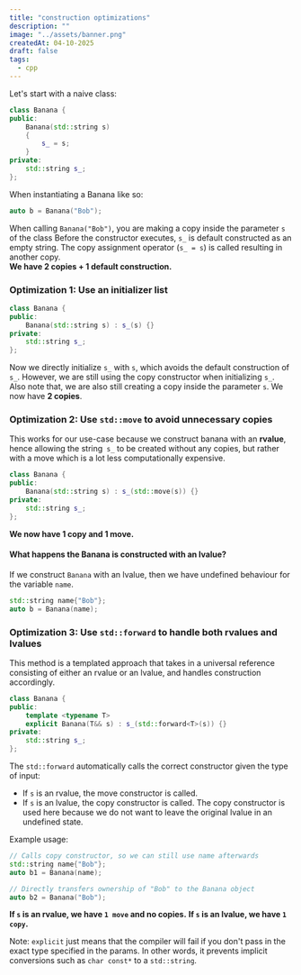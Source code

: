 ```yaml
---
title: "construction optimizations"
description: ""
image: "../assets/banner.png"
createdAt: 04-10-2025
draft: false
tags:
  - cpp
---
```


Let's start with a naive class:

```cpp
class Banana {
public:
    Banana(std::string s)
    {
	    s_ = s;
    }
private:
    std::string s_;
};
```

When instantiating a Banana like so:

```cpp
auto b = Banana("Bob");
```

When calling `Banana("Bob")`, you are making a copy inside the parameter `s` of the class
Before the constructor executes, `s_` is default constructed as an empty string.
The copy assignment operator (`s_ = s`) is called resulting in another copy.  
**We have 2 copies + 1 default construction.**

### Optimization 1: Use an initializer list

```cpp
class Banana {
public:
    Banana(std::string s) : s_(s) {}
private:
    std::string s_;
};
```

Now we directly initialize `s_` with `s`, which avoids the default construction of `s_`.
However, we are still using the copy constructor when initializing `s_`.
Also note that, we are also still creating a copy inside the parameter `s`.
We now have **2 copies**.

### Optimization 2: Use `std::move` to avoid unnecessary copies

This works for our use-case because we construct banana with an **rvalue**, hence allowing the string` s_` to be created without any copies, but rather with a move which is a lot less computationally expensive.

```cpp
class Banana {
public:
    Banana(std::string s) : s_(std::move(s)) {}
private:
    std::string s_;
};
```

**We now have 1 copy and 1 move.**

#### What happens the Banana is constructed with an lvalue?

If we construct `Banana` with an lvalue, then we have undefined behaviour for the variable `name`.

```cpp
std::string name{"Bob"};
auto b = Banana(name);
```

### Optimization 3: Use `std::forward` to handle both rvalues and lvalues

This method is a templated approach that takes in a universal reference consisting of either an rvalue or an lvalue, and handles construction accordingly.

```cpp
class Banana {
public:
    template <typename T>
    explicit Banana(T&& s) : s_(std::forward<T>(s)) {}
private:
    std::string s_;
};

```

The `std::forward` automatically calls the correct constructor given the type of input:

- If `s` is an rvalue, the move constructor is called.
- If `s` is an lvalue, the copy constructor is called. The copy constructor is used here because we do not want to leave the original lvalue in an undefined state.

Example usage:

```cpp
// Calls copy constructor, so we can still use name afterwards
std::string name{"Bob"};
auto b1 = Banana(name);

// Directly transfers ownership of "Bob" to the Banana object
auto b2 = Banana("Bob");
```

**If `s` is an rvalue, we have `1 move` and no copies.**
**If `s` is an lvalue, we have `1 copy`.**

Note: `explicit` just means that the compiler will fail if you don't pass in the exact type specified in the params. In other words, it prevents implicit conversions such as `char const*` to a `std::string`.
